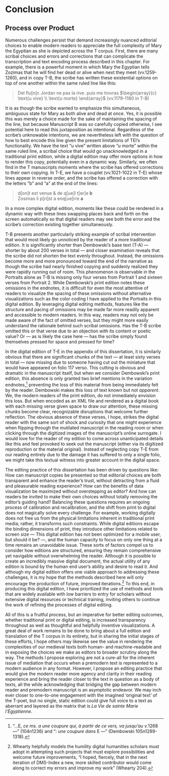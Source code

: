 # Conclusion 
## Process over Product

Numerous challenges persist that demand increasingly nuanced editorial choices to enable modern readers to appreciate the full complexity of Mary the Egyptian as she is depicted across the T corpus. First, there are many scribal choices and errors and corrections that can complicate the transcription and text encoding process described in this chapter. For example, there is a powerful moment in which Mary the Egyptian tells Zozimas that he will find her dead or alive when next they meet (vv.1259-1260), and in copy T-B, the scribe has written these existential options on top of one another within the same ruled line like this:  


> Del flu[n]c Jordan ne pas la rive. puis me trovras $\begin{array}{c} \text{u vive} \\ \text{u morte} \end{array}$ (vv.1179-1180 in T-B)

It is as though the scribe wanted to emphasize this simultaneous, ambiguous state for Mary as both alive and dead at once. Yes, it is possible this was merely a choice made for the sake of maintaining the spacing of the line, but because Manuscript B was so carefully copied otherwise, I see potential here to read this juxtaposition as intentional. Regardless of the scribe’s unknowable intentions, we are nevertheless left with the question of how to best encode this line given the present limitations of TEI’s functionality. We have the text “u vive” written above “u morte” within the same ruled line, a scribal choice that would go unacknowledged in a traditional print edition, while a digital edition may offer more options in how to render this copy, potentially even in a dynamic way. Similarly, we often find in the T manuscripts moments where the scribe has offered corrections to their own copying. In T-E, we have a couplet (vv.1021-1022 in T-E) whose lines appear in reverse order, and the scribe has offered a correction with the letters “b” and “a” at the end of the lines:  

> d[on]t est venue & de q[ue]l t[er]e **b**\
> Zosimas li p[ri]st a enq[ue]rre **a**\

In a more complex digital edition, moments like these could be rendered in a dynamic way with these lines swapping places back and forth on the screen automatically so that digital readers may see both the error and the scribe’s correction existing together simultaneously.  

T-B presents another particularly striking example of scribal intervention that would most likely go unnoticed by the reader of a more traditional edition. It is significantly shorter than Dembowski’s base text (T-A) — shorter by about 200 verses in total — and closer examination reveals that the scribe did not shorten the text evenly throughout. Instead, the omissions become more and more pronounced toward the end of the narrative as though the scribe had nearly finished copying and suddenly realized they were rapidly running out of room. This phenomenon is observable in the Portraits alone as T-B is missing only four verses from Portrait 1 and sixteen verses from Portrait 2. While Dembowski’s print edition notes these omissions in the endnotes, it is difficult for even the most attentive of readers to visualize the spacing of these omissions without alternative visualizations such as the color coding I have applied to the Portraits in this digital edition. By leveraging digital editing methods, features like the structure and pacing of omissions may be made far more readily apparent and accessible to modern readers. In this way, readers may not only be made aware of the fact of omitted verses, but they might more easily understand the rationale behind such scribal omissions. Has the T-B scribe omitted this or that verse due to an objection with its content or poetic value? Or — as is likely the case here — has the scribe simply found themselves pressed for space and pressed for time?  

In the digital edition of T-E in the appendix of this dissertation, it is similarly obvious that there are significant chunks of the text — at least sixty verses in total — now missing due to someone having cut out the miniature that would have appeared on folio 117 verso. This cutting is obvious and dramatic in the manuscript itself, but when we consider Dembowski’s print edition, this absence is only granted two brief mentions in the variation endnotes,^[“…E, *ce ms. a une coupure qui, à partir de ce vers, va jusqu’au v.*1268 —” (104n1236) and “: *une coupure dans* E —” (Dembowski 105n1289-1318).] preventing the loss of this material from being immediately felt by the reader. Dembowski makes this loss of text known but not *apparent*. We, the modern readers of the print edition, do not immediately envision this loss. But when encoded as an XML file and rendered as a digital book with each missing verse given space to draw our attention, these missing chunks become clear, recognizable disruptions that welcome further reflection. The obvious absence of these verses, I hope, strikes the digital reader with the same sort of shock and curiosity that one might experience when flipping through the mutilated manuscript in the reading room or when clicking through the digitized images of the manuscript’s online surrogate. I would love for the reader of my edition to come across unanticipated details like this and feel provoked to seek out the manuscript (either via its digitized reproduction or the material original). Instead of neglecting copy T-E from our reading entirely due to the damage it has suffered to only a single folio, we might take this textual witness into greater account in the digital space.  

The editing practice of this dissertation has been driven by questions like: How can manuscript copies be presented so that editorial choices are both transparent and enhance the reader’s trust, without detracting from a fluid and pleasurable reading experience? How can the benefits of data visualization be maximized without overstepping as editor? And how can readers be invited to make their own choices without totally removing the editor’s guiding hand? Balancing these questions requires an ongoing process of calibration and recalibration, and the shift from print to digital does not magically solve every challenge. For example, working digitally does not free us from the physical limitations inherent in traditional print media; rather, it transforms such constraints. While digital editions escape the binding dimensions of print, they introduce other limitations related to screen size — This digital edition has not been optimized for a mobile user, but should it be? —, and the human capacity to focus on only one thing at a time remains an unavoidable issue. These sorts of factors compel us to consider how editions are structured, ensuring they remain comprehensive yet navigable without overwhelming the reader. Although it is possible to create an incredibly massive digital document, the actual utility of any edition is bound by the human end user's ability and desire to read it. And although my digital edition offers one viable approach to addressing these challenges, it is my hope that the methods described here will only encourage the production of future, improved iterations.^[Whearty helpfully models the humility digital humanities scholars must adopt in attempting such projects that must explore possibilities and welcome future improvements, “I hoped, fiercely, that in the next iteration of DMS-Index a new, more skilled contributor would come along to correct my errors and improve my work” (Whearty 204).] To this end, in producing this digital edition, I have prioritized the use of methods and tools that are widely available with low barriers to entry for scholars without extensive digital resources or technical training, inviting others to continue the work of refining the processes of digital editing.  

All of this is a fruitful process, but an imperative for better editing outcomes, whether traditional print or digital editing, is increased transparency throughout as well as thoughtful and helpfully inventive visualizations. A great deal of work remains to be done to bring about a full edition and translation of the T corpus in its entirety, but in sharing the initial stages of these efforts, I hope others may likewise see the value in rendering the complexities of our medieval texts both human- and machine-readable and in exposing the choices we make as editors to broader scrutiny along the way. The methods I propose exploring are not a cure-all for the inherent issue of mediation that occurs when a premodern text is represented to a modern audience in any format. However, I propose an editing practice that would give the modern reader more agency and clarity in their reading experience and bring the reader closer to the text in question as a body of texts, all the while acknowledging that bridging the gap between modern reader and premodern manuscript is an asymptotic endeavor. We may inch ever closer to one-to-one engagement with the imagined ‘original text’ of the T-poet, but no single, static edition could give full voice to a text as aberrant and layered as the matrix that is *La Vie de sainte Marie l’Égyptienne*.  


